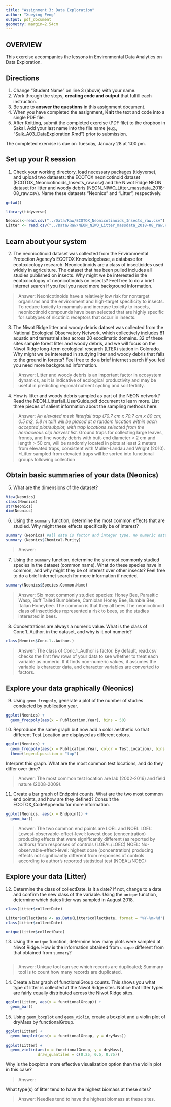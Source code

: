 ```yaml
---
title: "Assignment 3: Data Exploration"
author: "Xueying Feng"
output: pdf_document
geometry: margin=2.54cm
---
```


## OVERVIEW

This exercise accompanies the lessons in Environmental Data Analytics on Data Exploration. 

## Directions
1. Change "Student Name" on line 3 (above) with your name.
3. Work through the steps, **creating code and output** that fulfill each instruction.
4. Be sure to **answer the questions** in this assignment document.
6. When you have completed the assignment, **Knit** the text and code into a single PDF file.
8. After Knitting, submit the completed exercise (PDF file) to the dropbox in Sakai. Add your last name into the file name (e.g., "Salk_A03_DataExploration.Rmd") prior to submission.

The completed exercise is due on Tuesday, January 28 at 1:00 pm.


## Set up your R session

1. Check your working directory, load necessary packages (tidyverse), and upload two datasets: the ECOTOX neonicotinoid dataset (ECOTOX_Neonicotinoids_Insects_raw.csv) and the Niwot Ridge NEON dataset for litter and woody debris (NEON_NIWO_Litter_massdata_2018-08_raw.csv). Name these datasets "Neonics" and "Litter", respectively. 
```r
getwd()

library(tidyverse)

Neonics<-read.csv("../Data/Raw/ECOTOX_Neonicotinoids_Insects_raw.csv")
Litter <- read.csv("../Data/Raw/NEON_NIWO_Litter_massdata_2018-08_raw.csv")

```

## Learn about your system

2. The neonicotinoid dataset was collected from the Environmental Protection Agency's ECOTOX Knowledgebase, a database for ecotoxicology research. Neonicotinoids are a class of insecticides used widely in agriculture. The dataset that has been pulled includes all studies published on insects. Why might we be interested in the ecotoxicologoy of neonicotinoids on insects? Feel free to do a brief internet search if you feel you need more background information. 

> Answer: Neonicotinoids have a relatively low risk for nontarget organisms and the environment and high-target specificity to insects. To reduce toxicity to mammals and increase toxicity to insects, neonicotinoid compounds have been selected that are highly specific for subtypes of nicotinic receptors that occur in insects.

3. The Niwot Ridge litter and woody debris dataset was collected from the National Ecological Observatory Network, which collectively includes 81 aquatic and terrestrial sites across 20 ecoclimatic domains. 32 of these sites sample forest litter and woody debris, and we will focus on the Niwot Ridge long-term ecological research (LTER) station in Colorado. Why might we be interested in studying litter and woody debris that falls to the ground in forests? Feel free to do a brief internet search if you feel you need more background information. 

> Answer: Litter and woody debris is an important factor in ecosystem dynamics, as it is indicative of ecological productivity and may be useful in predicting regional nutrient cycling and soil fertility. 

4. How is litter and woody debris sampled as part of the NEON network? Read the NEON_Litterfall_UserGuide.pdf document to learn more. List three pieces of salient information about the sampling methods here: 

> Answer: 
*An elevated mesh litterfall trap (70.7 cm x 70.7 cm x 80 cm; 0.5 m2, 0.8 m tall) will be placed at a random location within each accepted plot/subplot, with trap locations selected from the herbaceous clip harvest list. 
*Ground traps for collecting large leaves, fronds, and fine woody debris with butt-end diameter < 2 cm and length > 50 cm, will be randomly located in plots at least 2 meters from elevated traps, consistent with Muller-Landau and Wright (2010). 
*Litter sampled from elevated traps will be sorted into functional groups following collection



## Obtain basic summaries of your data (Neonics)

5. What are the dimensions of the dataset?

```r
View(Neonics)
class(Neonics)
str(Neonics)
dim(Neonics)
```

6. Using the `summary` function, determine the most common effects that are studied. Why might these effects specifically be of interest?
```r
summary (Neonics) #all data is factor and integer type, no numeric data
summary (Neonics$Chemical.Purity)

```

> Answer: 

7. Using the `summary` function, determine the six most commonly studied species in the dataset (common name). What do these species have in common, and why might they be of interest over other insects? Feel free to do a brief internet search for more information if needed.

```r
summary(Neonics$Species.Common.Name)

```

> Answer: Six most commonly studied species: Honey Bee, Parasitic Wasp, Buff Tailed Bumblebee, Carniolan Honey Bee, Bumble Bee, Italian Honeybee. The common is that they all bees.The neonicotinoid class of insecticides represented a risk to bees, so the studies interested in bees.

8. Concentrations are always a numeric value. What is the class of Conc.1..Author. in the dataset, and why is it not numeric?

```r
class(Neonics$Conc.1..Author.)

```

> Answer: The class of Conc.1..Author is factor. By default, read.csv checks the first few rows of your data to see whether to treat each variable as numeric. If it finds non-numeric values, it assumes the variable is character data, and character variables are converted to factors.



## Explore your data graphically (Neonics)

9. Using `geom_freqpoly`, generate a plot of the number of studies conducted by publication year. 
```r
ggplot(Neonics) +
  geom_freqpoly(aes(x = Publication.Year), bins = 50) 

```

10. Reproduce the same graph but now add a color aesthetic so that different Test.Location are displayed as different colors.
```r
ggplot(Neonics) +
  geom_freqpoly(aes(x = Publication.Year, color = Test.Location), bins = 50) +
  theme(legend.position = "top")

```

Interpret this graph. What are the most common test locations, and do they differ over time?

> Answer: The most common test location are lab (2002-2016) and field nature (2008-2009).

11. Create a bar graph of Endpoint counts. What are the two most common end points, and how are they defined? Consult the ECOTOX_CodeAppendix for more information. 

```r
ggplot(Neonics, aes(x = Endpoint)) +
  geom_bar()
```

> Answer: The two common end points are LOEL and NOEL
>LOEL: Lowest-observable-effect-level: lowest dose (concentration) producing effects that were significantly different (as reported by authors) from responses of controls (LOEAL/LOEC)
>NOEL: No-observable-effect-level: highest dose (concentration) producing effects not significantly different from responses of controls according to author's reported statistical test (NOEAL/NOEC)

## Explore your data (Litter)

12. Determine the class of collectDate. Is it a date? If not, change to a date and confirm the new class of the variable. Using the `unique` function, determine which dates litter was sampled in August 2018. 
```r
class(Litter$collectDate)

Litter$collectDate <- as.Date(Litter$collectDate, format = "%Y-%m-%d") 
class(Litter$collectDate)

unique(Litter$collectDate) 
```

13. Using the `unique` function, determine how many plots were sampled at Niwot Ridge. How is the information obtained from `unique` different from that obtained from `summary`?

```r

```

> Answer: Unique tool can see which records are duplicated; Summary tool is to count how many records are duplicated.

14. Create a bar graph of functionalGroup counts. This shows you what type of litter is collected at the Niwot Ridge sites. Notice that litter types are fairly equally distributed across the Niwot Ridge sites.
```r
ggplot(Litter, aes(x = functionalGroup)) +
  geom_bar()
```

15. Using `geom_boxplot` and `geom_violin`, create a boxplot and a violin plot of dryMass by functionalGroup. 
```r
ggplot(Litter) +
  geom_boxplot(aes(x = functionalGroup, y = dryMass))

ggplot(Litter) +
  geom_violin(aes(x = functionalGroup, y = dryMass), 
              draw_quantiles = c(0.25, 0.5, 0.75))

```

Why is the boxplot a more effective visualization option than the violin plot in this case?

> Answer: 

What type(s) of litter tend to have the highest biomass at these sites? 

> Answer: Needles tend to have the highest biomass at these sites.
